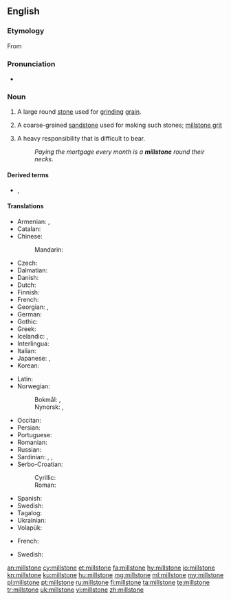 ==English==
{{wikipedia}}

===Etymology===
From {{affix|en|mill|stone}}

===Pronunciation===
* {{a|US}} {{IPA|/ˈmɪlˌstoʊn/|lang=en}}

===Noun===
{{en-noun}}

# A large round [[stone]] used for [[grind]]ing [[grain]].
# {{lb|en|geology}} A coarse-grained [[sandstone]] used for making such stones; [[millstone grit]]
# {{lb|en|figurative}} A heavy responsibility that is difficult to bear.
#: ''Paying the mortgage every month is a '''millstone''' round their necks''.

====Derived terms====
* {{l|en|see into a millstone}}, {{l|en|see through a millstone}}

====Translations====
{{trans-top|large round stone used for grinding grain}}
* Armenian: {{t+|hy|երկանաքար}}, {{t+|hy|ջրաղացաքար}}
* Catalan: {{t+|ca|mola|f}}
* Chinese:
*: Mandarin: {{t+|cmn|磨石|tr=móshí|sc=Hani}}
* Czech: {{t|cs|mlýnský kámen|m}}
* Dalmatian: {{t|dlm|mucna|f}}
* Danish: {{t|da|møllesten|c}}
* Dutch: {{t|nl|molensteen|m}}
* Finnish: {{t+|fi|myllynkivi}}
* French: {{t+|fr|meule|f}}
* Georgian: {{t|ka|დოლაბი}}, {{t|ka|[[წისქვილის]] [[ქვა]]}}
* German: {{t+|de|Mühlstein|m}}
* Gothic: {{t|got|𐌰𐍃𐌹𐌻𐌿𐌵𐌰𐌹𐍂𐌽𐌿𐍃|f}}
* Greek: {{t+|el|μυλόπετρα|f}}
* Icelandic: {{t|is|kvarnarsteinn|m}}, {{t|is|myllusteinn|m}}
* Interlingua: {{t|ia|mola}}
* Italian: {{t+|it|mola|f}}
* Japanese: {{t|ja|碾き臼|tr=ひきうす, hikiusu|sc=Jpan}}, {{t|ja|ひき臼|tr=ひきうす, hikiusu|sc=Jpan}}
* Korean: {{t|ko|맷돌|sc=Kore}}
{{trans-mid}}
* Latin: {{t|la|mola|f}}
* Norwegian:
*: Bokmål: {{t|no|kvernstein|m}}, {{t|no|møllestein|m}}
*: Nynorsk: {{t|nn|kvernstein|m}}, {{t|nn|møllestein|m}}
* Occitan: {{t+|oc|mòla|f}}
* Persian: {{t+|fa|آس|tr=âs|sc=fa-Arab}}
* Portuguese: {{t+|pt|mó|f}}
* Romanian: {{t|ro|piatră de moară|f}}
* Russian: {{t+|ru|жёрнов|m}}
* Sardinian: {{t|sc|moa}}, {{t|sc|mola}}, {{t|sc|mora}}
* Serbo-Croatian:
*: Cyrillic: {{t|sh|жрвањ|m}}
*: Roman: {{t+|sh|žrvanj|m}}
* Spanish: {{t+|es|muela|f}}
* Swedish: {{t|sv|kvarnsten|c}}
* Tagalog: {{t|tl|batong-gilingan}}
* Ukrainian: {{t+|uk|жорно|tr=žórno|sc=Cyrl}}
* Volapük: {{t+|vo|mülaston}}
{{trans-bottom}}

{{trans-top|coarse-grained sandstone}}
* French: {{t+|fr|meulière|f}}
{{trans-mid}}
{{trans-bottom}}

{{trans-top|heavy responsibility}}
* Swedish: {{t|sv|kvarnsten|c}}
{{trans-mid}}
{{trans-bottom}}

[[an:millstone]]
[[cy:millstone]]
[[et:millstone]]
[[fa:millstone]]
[[hy:millstone]]
[[io:millstone]]
[[kn:millstone]]
[[ku:millstone]]
[[hu:millstone]]
[[mg:millstone]]
[[ml:millstone]]
[[my:millstone]]
[[pl:millstone]]
[[pt:millstone]]
[[ru:millstone]]
[[fi:millstone]]
[[ta:millstone]]
[[te:millstone]]
[[tr:millstone]]
[[uk:millstone]]
[[vi:millstone]]
[[zh:millstone]]